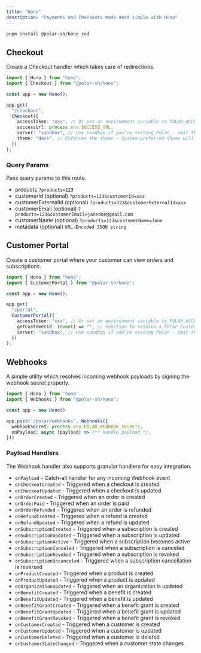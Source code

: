 ```yaml
---
title: "Hono"
description: "Payments and Checkouts made dead simple with Hono"
---
```


```bash
pnpm install @polar-sh/hono zod
```

## Checkout

Create a Checkout handler which takes care of redirections.

```typescript
import { Hono } from "hono";
import { Checkout } from "@polar-sh/hono";

const app = new Hono();

app.get(
  "/checkout",
  Checkout({
    accessToken: "xxx", // Or set an environment variable to POLAR_ACCESS_TOKEN
    successUrl: process.env.SUCCESS_URL,
    server: "sandbox", // Use sandbox if you're testing Polar - omit the parameter or pass 'production' otherwise
    theme: "dark", // Enforces the theme - System-preferred theme will be set if left omitted
  })
);
```

### Query Params

Pass query params to this route.

- products `?products=123`
- customerId (optional) `?products=123&customerId=xxx`
- customerExternalId (optional) `?products=123&customerExternalId=xxx`
- customerEmail (optional) `?products=123&customerEmail=janedoe@gmail.com`
- customerName (optional) `?products=123&customerName=Jane`
- metadata (optional) `URL-Encoded JSON string`

## Customer Portal

Create a customer portal where your customer can view orders and subscriptions.

```typescript
import { Hono } from "hono";
import { CustomerPortal } from "@polar-sh/hono";

const app = new Hono();

app.get(
  "/portal",
  CustomerPortal({
    accessToken: "xxx", // Or set an environment variable to POLAR_ACCESS_TOKEN
    getCustomerId: (event) => "", // Function to resolve a Polar Customer ID
    server: "sandbox", // Use sandbox if you're testing Polar - omit the parameter or pass 'production' otherwise
  })
);
```

## Webhooks

A simple utility which resolves incoming webhook payloads by signing the webhook secret properly.

```typescript
import { Hono } from 'hono'
import { Webhooks } from "@polar-sh/hono";

const app = new Hono()

app.post('/polar/webhooks', Webhooks({
  webhookSecret: process.env.POLAR_WEBHOOK_SECRET!,
  onPayload: async (payload) => /** Handle payload */,
}))
```

### Payload Handlers

The Webhook handler also supports granular handlers for easy integration.

- `onPayload` - Catch-all handler for any incoming Webhook event
- `onCheckoutCreated` - Triggered when a checkout is created
- `onCheckoutUpdated` - Triggered when a checkout is updated
- `onOrderCreated` - Triggered when an order is created
- `onOrderPaid` - Triggered when an order is paid
- `onOrderRefunded` - Triggered when an order is refunded
- `onRefundCreated` - Triggered when a refund is created
- `onRefundUpdated` - Triggered when a refund is updated
- `onSubscriptionCreated` - Triggered when a subscription is created
- `onSubscriptionUpdated` - Triggered when a subscription is updated
- `onSubscriptionActive` - Triggered when a subscription becomes active
- `onSubscriptionCanceled` - Triggered when a subscription is canceled
- `onSubscriptionRevoked` - Triggered when a subscription is revoked
- `onSubscriptionUncanceled` - Triggered when a subscription cancellation is reversed
- `onProductCreated` - Triggered when a product is created
- `onProductUpdated` - Triggered when a product is updated
- `onOrganizationUpdated` - Triggered when an organization is updated
- `onBenefitCreated` - Triggered when a benefit is created
- `onBenefitUpdated` - Triggered when a benefit is updated
- `onBenefitGrantCreated` - Triggered when a benefit grant is created
- `onBenefitGrantUpdated` - Triggered when a benefit grant is updated
- `onBenefitGrantRevoked` - Triggered when a benefit grant is revoked
- `onCustomerCreated` - Triggered when a customer is created
- `onCustomerUpdated` - Triggered when a customer is updated
- `onCustomerDeleted` - Triggered when a customer is deleted
- `onCustomerStateChanged` - Triggered when a customer state changes
